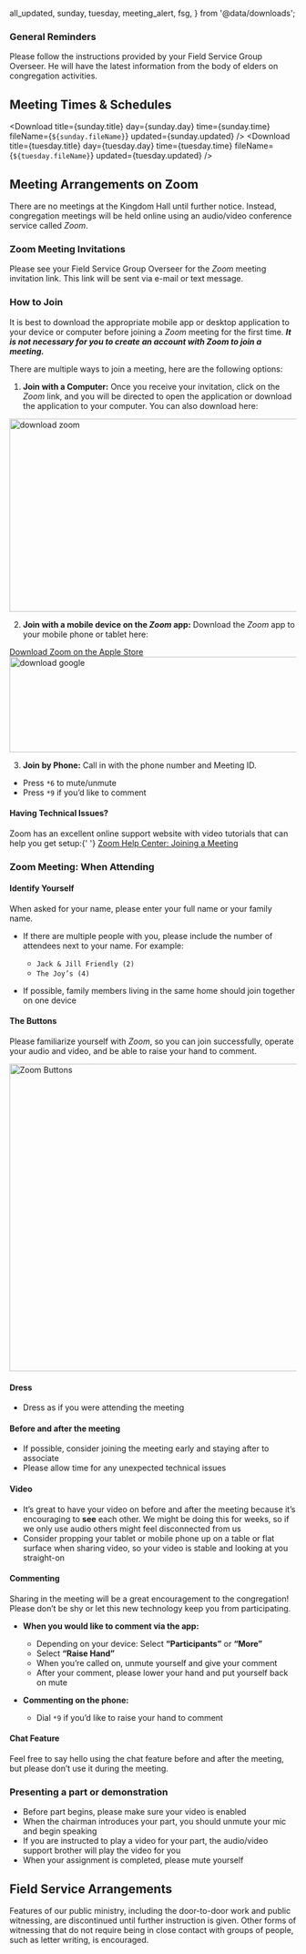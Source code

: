   all_updated,
  sunday,
  tuesday,
  meeting_alert,
  fsg,
} from '@data/downloads';

<Timestamp date={all_updated} />

### General Reminders

Please follow the instructions provided by your Field Service Group Overseer. He will have the latest information from the body of elders on congregation activities.

## Meeting Times & Schedules

<Alert
  display={meeting_alert.display}
  title={meeting_alert.title}
  children={meeting_alert.text}
/>

<Download
  title={sunday.title}
  day={sunday.day}
  time={sunday.time}
  fileName={`${sunday.fileName}`}
  updated={sunday.updated}
/>
<Download
  title={tuesday.title}
  day={tuesday.day}
  time={tuesday.time}
  fileName={`${tuesday.fileName}`}
  updated={tuesday.updated}
/>

## Meeting Arrangements on Zoom

There are no meetings at the Kingdom Hall until further notice. Instead, congregation meetings will be held online using an audio/video conference service called _Zoom_.

### Zoom Meeting Invitations

Please see your Field Service Group Overseer for the _Zoom_ meeting invitation link. This link will be sent via e-mail or text message.

### How to Join

It is best to download the appropriate mobile app or desktop application to your device or computer before joining a _Zoom_ meeting for the first time. **_It is not necessary for you to create an account with Zoom to join a meeting._**

There are multiple ways to join a meeting, here are the following options:

1. **Join with a Computer:** Once you receive your invitation, click on the _Zoom_ link, and you will be directed to open the application or download the application to your computer. You can also download here:

<div className="ml-8" style={{ width: '180px' }}>
  <a href="https://zoom.us/download" target="_blank" rel="noopener noreferrer">
    <Image
      src="/img/zoom-logo-transparent.png"
      width="626"
      height="339"
      alt="download zoom"
    />
  </a>
</div>

2. **Join with a mobile device on the _Zoom_ app:** Download the _Zoom_ app to your mobile phone or tablet here:

<div className="sm:flex ml-8 my-8">
  <a
    href="https://apps.apple.com/us/app/zoom-cloud-meetings/id546505307?mt=8"
    className="block m-2"
    target="_blank"
    rel="noopener noreferrer"
    style={{
      display: 'inline-block',
      overflow: 'hidden',
      background:
        'url(https://linkmaker.itunes.apple.com/en-us/badge-lrg.svg?releaseDate=2012-08-15&kind=iossoftware&bubble=apple_music) no-repeat',
      width: '135px',
      height: '40px',
    }}
  >
    <span className="sr-only">Download Zoom on the Apple Store</span>
  </a>
  <a
    href="https://play.google.com/store/apps/details?id=us.zoom.videomeetings&hl=en_US"
    className="block m-2"
    target="_blank"
    rel="noopener noreferrer"
    style={{ width: '135px' }}
  >
    <Image
      src="/img/download_google.png"
      alt="download google"
      width="564"
      height="168"
    />
  </a>
</div>

3. **Join by Phone:** Call in with the phone number and Meeting ID.

- Press `*6` to mute/unmute
- Press `*9` if you’d like to comment

<div className="p-6 mt-12 border border-gray-400 bg-gray-200 rounded-lg">
  <div>
    <h4 className="-mt-2 font-bold">Having Technical Issues?</h4>
    <p>
      Zoom has an excellent online support website with video tutorials that can
      help you get setup:{' '}
      <a href="https://support.zoom.us/hc/en-us/articles/201362193-Joining-a-Meeting">
        Zoom Help Center: Joining a Meeting
      </a>
    </p>
  </div>
</div>

### Zoom Meeting: When Attending

#### Identify Yourself

When asked for your name, please enter your full name or your family name.

- If there are multiple people with you, please include the number of attendees next to your name. For example:

  - `Jack & Jill Friendly (2)`
  - `The Joy’s (4)`

- If possible, family members living in the same home should join together on one device

#### The Buttons

Please familiarize yourself with _Zoom_, so you can join successfully, operate your audio and video, and be able to raise your hand to comment.

<Image
  src="/img/zoom-controls.png"
  width="1020"
  height="540"
  alt="Zoom Buttons"
/>

#### Dress

- Dress as if you were attending the meeting

#### Before and after the meeting

- If possible, consider joining the meeting early and staying after to associate
- Please allow time for any unexpected technical issues

#### Video

- It’s great to have your video on before and after the meeting because it’s encouraging to **see** each other. We might be doing this for weeks, so if we only use audio others might feel disconnected from us
- Consider propping your tablet or mobile phone up on a table or flat surface when sharing video, so your video is stable and looking at you straight-on

#### Commenting

Sharing in the meeting will be a great encouragement to the congregation! Please don’t be shy or let this new technology keep you from participating.

- **When you would like to comment via the app:**

  - Depending on your device: Select **“Participants”** or **“More”**
  - Select **“Raise Hand”**
  - When you’re called on, unmute yourself and give your comment
  - After your comment, please lower your hand and put yourself back on mute

- **Commenting on the phone:**
  - Dial `*9` if you’d like to raise your hand to comment

#### Chat Feature

Feel free to say hello using the chat feature before and after the meeting, but please don’t use it during the meeting.

### Presenting a part or demonstration

- Before part begins, please make sure your video is enabled
- When the chairman introduces your part, you should unmute your mic and begin speaking
- If you are instructed to play a video for your part, the audio/video support brother will play the video for you
- When your assignment is completed, please mute yourself

## Field Service Arrangements

Features of our public ministry, including the door-to-door work and public witnessing, are discontinued until further instruction is given. Other forms of witnessing that do not require being in close contact with groups of people, such as letter writing, is encouraged.

<Download title={fsg.title} fileName={fsg.fileName} updated={fsg.updated} />
